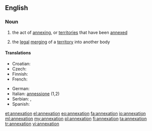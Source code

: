 ==English==

===Noun===
{{wikipedia}}
{{en-noun}}

# the act of [[annexing]], or [[territories]] that have been [[annexed]]
# {{legal}} the [[legal]] [[merging]] of a [[territory]] into another body

====Translations====
{{trans-top|the act of annexing}}
* Croatian: {{t+|hr|aneksija|f}}
* Czech: {{t-|cs|anexe|f}}
* Finnish: {{t|fi|liittäminen}}
* French: {{t+|fr|annexion|f}}
{{trans-mid}}
* German: {{t+|de|Annexion|f}}
* Italian: [[annessione]] {{f}} (1,2)
* Serbian: {{t-|sr|анексија|f|tr=aneksija|sc=Cyrl}}, {{t|sr|анексирање|n|tr=aneksiranje|sc=Cyrl}}
* Spanish: {{t+|es|anexión|f}}
{{trans-bottom}}

[[et:annexation]]
[[el:annexation]]
[[eo:annexation]]
[[fa:annexation]]
[[io:annexation]]
[[ml:annexation]]
[[my:annexation]]
[[pl:annexation]]
[[fi:annexation]]
[[ta:annexation]]
[[tr:annexation]]
[[vi:annexation]]